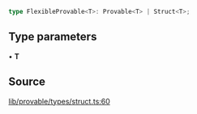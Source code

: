 ```ts
type FlexibleProvable<T>: Provable<T> | Struct<T>;
```

## Type parameters

• **T**

## Source

[lib/provable/types/struct.ts:60](https://github.com/o1-labs/o1js/blob/ccbd5fd4525adaf6c1f07bef7847d7bac67c71b5/src/lib/provable/types/struct.ts#L60)
